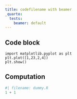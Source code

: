 ```yaml
---
title: codefilename with beamer
_quarto:
  tests:
    beamer: default
---
```


## Code block

```.python
import matplotlib.pyplot as plt
plt.plot([1,23,2,4])
plt.show()
```

## Computation

```r
#| filename: dummy.R
1 + 1
```
